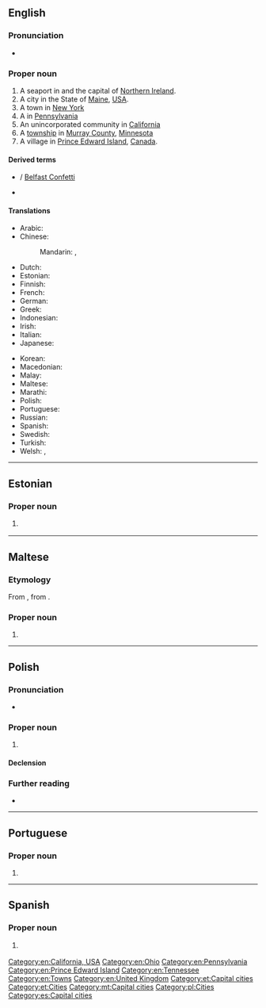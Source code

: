 ==English==
{{wikipedia}}

===Pronunciation===
* {{a|UK}} {{IPA|/ˈbɛl.fæst/|/ˈbɛl.fɑːst/|lang=en}}

===Proper noun===
{{en-proper noun}}

# A seaport in and the capital of [[Northern Ireland]].
# A city in the State of [[Maine]], [[USA]].
# A town in [[New York]]
# A {{w|census-designated place}} in [[Pennsylvania]]
# An unincorporated community in [[California]]
# A [[township]] in [[Murray County]], [[Minnesota]]
# A village in [[Prince Edward Island]], [[Canada]].

====Derived terms====
* {{l|en|Belfast confetti}} / [[Belfast Confetti]]
* {{l|en|Belfast sink}}

====Translations====
{{trans-top|capital of Northern Ireland}}
* Arabic: {{t|ar|بِلْفَاسْت|m}}
* Chinese:
*: Mandarin: {{t+|cmn|貝爾法斯特|sc=Hani}}, {{t+|cmn|贝尔法斯特|tr=Bèi'ěrfǎsītè|sc=Hani}}
* Dutch: {{t|nl|Belfast}}
* Estonian: {{t|et|Belfast}}
* Finnish: {{t+|fi|Belfast}}
* French: {{t+|fr|Belfast|m}}
* German: {{t+|de|Belfast|n}}
* Greek: {{t|el|Μπέλφαστ|m|sc=Grek}}
* Indonesian: {{t|id|Belfast}}
* Irish: {{t|ga|Béal Feirste|m}}
* Italian: {{t|it|Belfast|f}}
* Japanese: {{t|ja|ベルファスト|tr=Berufasuto|sc=Jpan}}
{{trans-mid}}
* Korean: {{t+|ko|벨파스트|tr=Belpaseuteu|sc=Kore}}
* Macedonian: {{t|mk|Белфаст|m}}
* Malay: {{t|ms|Belfast}}
* Maltese: {{t|mt|Belfast}}
* Marathi: {{t|mr|बेल्फास्ट|n|tr=belfāsṭa|sc=Deva}}
* Polish: {{t+|pl|Belfast|m}}
* Portuguese: {{t+|pt|Belfast}}
* Russian: {{t+|ru|Бе́лфаст|m}}
* Spanish: {{t+|es|Belfast}}
* Swedish: {{t|sv|Belfast}}
* Turkish: {{t|tr|Belfast}}
* Welsh: {{t|cy|Belffast|m}}, {{t|cy|Melfast|f}}
{{trans-bottom}}

{{topics|en|Cities in Maine, USA|Cities in Northern Ireland|Towns in New York}}

{{topics|en|Minnesota, USA}}

[[Category:en:California, USA]]
[[Category:en:Ohio]]
[[Category:en:Pennsylvania]]
[[Category:en:Prince Edward Island]]
[[Category:en:Tennessee]]
[[Category:en:Towns]]
[[Category:en:United Kingdom]]

----

==Estonian==

===Proper noun===
{{head|et|proper noun}}

# {{l|en|Belfast}} {{gloss|capital of [[Northern Ireland]]}}

[[Category:et:Capital cities]]
[[Category:et:Cities]]

----

==Maltese==

===Etymology===
From {{etyl|en|mt}} {{m|en|Belfast}}, from {{etyl|ga|mt}}.

===Proper noun===
{{head|mt|proper noun|g=m}}

# {{l|en|Belfast}}

[[Category:mt:Capital cities]]

----

==Polish==
{{wikipedia|lang=pl}}

===Pronunciation===
* {{audio|Pl-Belfast.ogg|audio|lang=pl}}

===Proper noun===
{{head|pl|proper noun|g=m}}

# {{l|en|Belfast}} {{gloss|capital of Northern Ireland}}

====Declension====
{{pl-decl-noun-sing|Belfast|Belfastu|Belfastowi|Belfast|Belfastem|Belfaście|Belfaście}}

===Further reading===
* {{R:PWN}}

[[Category:pl:Cities]]

----

==Portuguese==

===Proper noun===
{{pt-proper noun|f}}

# {{place|pt|capital city|c/Northern Ireland|t1=Belfast}}

----

==Spanish==
{{wikipedia|lang=es}}

===Proper noun===
{{es-proper noun}}

# {{l|en|Belfast}} {{gloss|capital of Northern Ireland}}

[[Category:es:Capital cities]]
